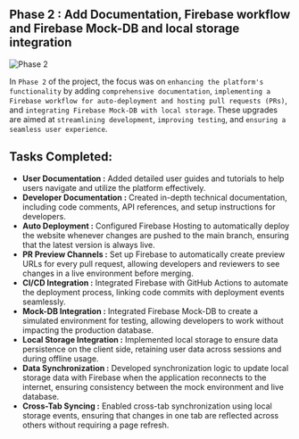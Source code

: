 ## Phase 2 : Add Documentation, Firebase workflow and Firebase Mock-DB and local storage integration

![Phase 2](/gifs/phase2.gif)

In `Phase 2` of the project, the focus was on `enhancing the platform's functionality` by adding `comprehensive documentation`, `implementing a Firebase workflow for auto-deployment and hosting pull requests (PRs)`, and `integrating Firebase Mock-DB with local storage`. These upgrades are aimed at `streamlining development`, `improving testing`, and `ensuring a seamless user experience`.

## Tasks Completed:

- **User Documentation :** Added detailed user guides and tutorials to help users navigate and utilize the platform effectively.
- **Developer Documentation :** Created in-depth technical documentation, including code comments, API references, and setup instructions for developers.
- **Auto Deployment :** Configured Firebase Hosting to automatically deploy the website whenever changes are pushed to the main branch, ensuring that the latest version is always live.
- **PR Preview Channels :** Set up Firebase to automatically create preview URLs for every pull request, allowing developers and reviewers to see changes in a live environment before merging.
- **CI/CD Integration :** Integrated Firebase with GitHub Actions to automate the deployment process, linking code commits with deployment events seamlessly.
- **Mock-DB Integration :** Integrated Firebase Mock-DB to create a simulated environment for testing, allowing developers to work without impacting the production database.
- **Local Storage Integration :** Implemented local storage to ensure data persistence on the client side, retaining user data across sessions and during offline usage.
- **Data Synchronization :** Developed synchronization logic to update local storage data with Firebase when the application reconnects to the internet, ensuring consistency between the mock environment and live database.
- **Cross-Tab Syncing :** Enabled cross-tab synchronization using local storage events, ensuring that changes in one tab are reflected across others without requiring a page refresh.